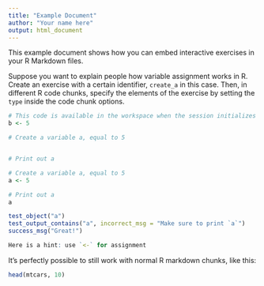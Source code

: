 ```yaml
---
title: "Example Document"
author: "Your name here"
output: html_document
---
```


This example document shows how you can embed interactive exercises in your R Markdown files.

Suppose you want to explain people how variable assignment works in R. Create an exercise with a certain identifier, `create_a` in this case. Then, in different R code chunks, specify the elements of the exercise by setting the `type` inside the code chunk options.

```r
# This code is available in the workspace when the session initializes
b <- 5
```

```r
# Create a variable a, equal to 5


# Print out a

```

```r
# Create a variable a, equal to 5
a <- 5

# Print out a
a
```

```r
test_object("a")
test_output_contains("a", incorrect_msg = "Make sure to print `a`")
success_msg("Great!")
```

```r
Here is a hint: use `<-` for assignment
```

It's perfectly possible to still work with normal R markdown chunks, like this:

```r
head(mtcars, 10)
```
